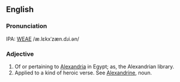 ==English==
===Pronunciation===
IPA: [[WEAE]] /æ.lɛkxˈzæn.dɹi.ən/

===Adjective===
# Of or pertaining to [[Alexandria]] in Egypt; as, the  Alexandrian library.
# Applied to a kind of heroic verse. See [[Alexandrine]], noun.
<!-- material copied from Webster's Revised Unabridged Dictionary (1913) -->